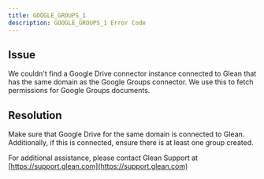 ```yaml
---
title: GOOGLE_GROUPS_1
description: GOOGLE_GROUPS_1 Error Code
---
```


## Issue

We couldn't find a Google Drive connector instance connected to Glean that has the same domain as the Google Groups connector. We use this to fetch permissions for Google Groups documents.

## Resolution

Make sure that Google Drive for the same domain is connected to Glean. Additionally, if this is connected, ensure there is at least one group created.

For additional assistance, please contact Glean Support at [https://support.glean.com](https://support.glean.com)
